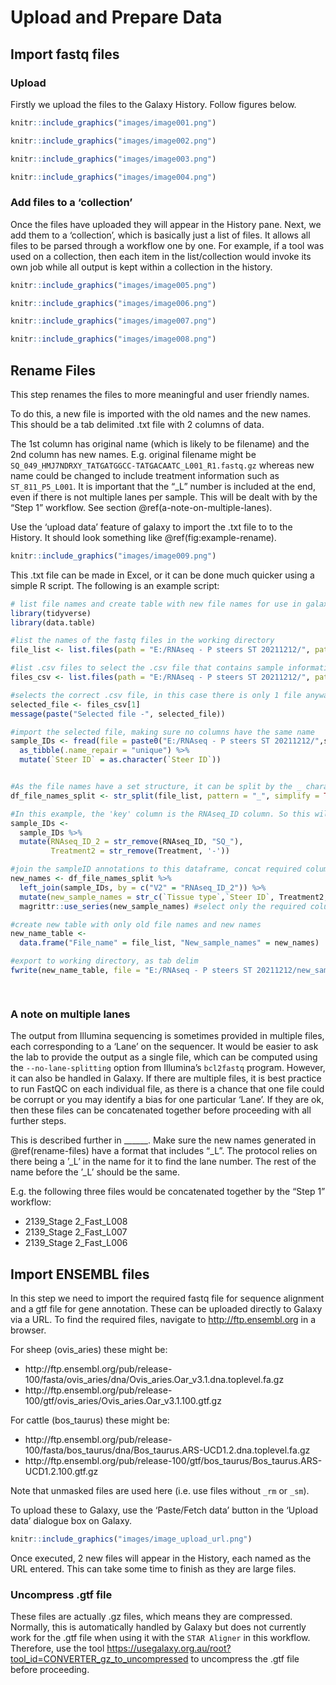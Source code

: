 # Upload and Prepare Data

## Import fastq files
### Upload
Firstly we upload the files to the Galaxy History. Follow figures below.

```r
knitr::include_graphics("images/image001.png")
```

```r
knitr::include_graphics("images/image002.png")
```


```r
knitr::include_graphics("images/image003.png")
```

```r
knitr::include_graphics("images/image004.png")
```

### Add files to a 'collection'
Once the files have uploaded they will appear in the History pane. Next, we add them to a ‘collection’, which is basically just a list of files. It allows all files to be parsed through a workflow one by one. For example, if a tool was used on a collection, then each item in the list/collection would invoke its own job while all output is kept within a collection in the history.

```r
knitr::include_graphics("images/image005.png")
```

```r
knitr::include_graphics("images/image006.png")
```

```r
knitr::include_graphics("images/image007.png")
```


```r
knitr::include_graphics("images/image008.png")
```


## Rename Files {#rename-files}
This step renames the files to more meaningful and user friendly names.

To do this, a new file is imported with the old names and the new names. This should be a tab delimited .txt file with 2 columns of data. 

The 1st column has original name (which is likely to be filename) and the 2nd column has new names. E.g. original filename might be `SQ_049_HMJ7NDRXY_TATGATGGCC-TATGACAATC_L001_R1.fastq.gz` whereas new name could be changed to include treatment information such as `ST_811_P5_L001`.
It is important that the "_L" number is included at the end, even if there is not multiple lanes per sample. This will be dealt with by the "Step 1" workflow. See section \@ref(a-note-on-multiple-lanes).

Use the 'upload data' feature of galaxy to import the .txt file to to the History. It should look something like \@ref(fig:example-rename).


```r
knitr::include_graphics("images/image009.png")
```


This .txt file can be made in Excel, or it can be done much quicker using a simple R script. The following is an example script:
```r
# list file names and create table with new file names for use in galaxy's "Relabel list identifiers" tool
library(tidyverse)
library(data.table)

#list the names of the fastq files in the working directory
file_list <- list.files(path = "E:/RNAseq - P steers ST 20211212/", pattern = ".fastq")

#list .csv files to select the .csv file that contains sample information
files_csv <- list.files(path = "E:/RNAseq - P steers ST 20211212/", pattern = ".csv")

#selects the correct .csv file, in this case there is only 1 file anyway, but the correct file can be selected by entering it's number in the list in the []
selected_file <- files_csv[1]
message(paste("Selected file -", selected_file))

#import the selected file, making sure no columns have the same name
sample_IDs <- fread(file = paste0("E:/RNAseq - P steers ST 20211212/",selected_file)) %>% 
  as_tibble(.name_repair = "unique") %>% 
  mutate(`Steer ID` = as.character(`Steer ID`)) 


#As the file names have a set structure, it can be split by the _ character
df_file_names_split <- str_split(file_list, pattern = "_", simplify = TRUE) %>% as.data.frame()

#In this example, the 'key' column is the RNAseq_ID column. So this will be modified to remove the 'SQ_' from the ID so that it can match.
sample_IDs <- 
  sample_IDs %>% 
  mutate(RNAseq_ID_2 = str_remove(RNAseq_ID, "SQ_"),
         Treatment2 = str_remove(Treatment, '-'))

#join the sampleID annotations to this dataframe, concat required columns for new name
new_names <- df_file_names_split %>% 
  left_join(sample_IDs, by = c("V2" = "RNAseq_ID_2")) %>% 
  mutate(new_sample_names = str_c(`Tissue type`,`Steer ID`, Treatment2, V5, sep = "_")) %>% #make new names with ID_Treatmentinfo_Lane
  magrittr::use_series(new_sample_names) #select only the required column as a list (not a table)

#create new table with only old file names and new names
new_name_table <-
  data.frame("File_name" = file_list, "New_sample_names" = new_names)

#export to working directory, as tab delim 
fwrite(new_name_table, file = "E:/RNAseq - P steers ST 20211212/new_sample_names_for_galaxy.txt", sep = "\t")

 

```

### A note on multiple lanes {-}
The output from Illumina sequencing is sometimes provided in multiple files, each corresponding to a ‘Lane’ on the sequencer. It would be easier to ask the lab to provide the output as a single file, which can be computed using the `--no-lane-splitting` option from Illumina's `bcl2fastq` program. However, it can also be handled in Galaxy. If there are multiple files, it is best practice to run FastQC on each individual file, as there is a chance that one file could be corrupt or you may identify a bias for one particular ‘Lane’. If they are ok, then these files can be concatenated together before proceeding with all further steps. 

This is described further in ______. Make sure the new names generated in \@ref(rename-files) have a format that includes "_L". The protocol relies on there being a ‘_L’ in the name for it to find the lane number. The rest of the name before the ‘_L’ should be the same.

E.g. the following three files would be concatenated together by the "Step 1" workflow: 

-	2139_Stage 2_Fast_L008
-	2139_Stage 2_Fast_L007
-	2139_Stage 2_Fast_L006


## Import ENSEMBL files
In this step we need to import the required fastq file for sequence alignment and a gtf file for gene annotation. 
These can be uploaded directly to Galaxy via a URL. To find the required files, navigate to [http://ftp.ensembl.org](http://ftp.ensembl.org) in a browser.

For sheep (ovis_aries) these might be:

- http://ftp.ensembl.org/pub/release-100/fasta/ovis_aries/dna/Ovis_aries.Oar_v3.1.dna.toplevel.fa.gz
- http://ftp.ensembl.org/pub/release-100/gtf/ovis_aries/Ovis_aries.Oar_v3.1.100.gtf.gz

For cattle (bos_taurus) these might be:

- http://ftp.ensembl.org/pub/release-100/fasta/bos_taurus/dna/Bos_taurus.ARS-UCD1.2.dna.toplevel.fa.gz
- http://ftp.ensembl.org/pub/release-100/gtf/bos_taurus/Bos_taurus.ARS-UCD1.2.100.gtf.gz

Note that unmasked files are used here (i.e. use files without `_rm` or `_sm`).

To upload these to Galaxy, use the 'Paste/Fetch data' button in the 'Upload data' dialogue box on Galaxy.
```r
knitr::include_graphics("images/image_upload_url.png")
```

Once executed, 2 new files will appear in the History, each named as the URL entered. This can take some time to finish as they are large files.

### Uncompress .gtf file
These files are actually .gz files, which means they are compressed. Normally, this is automatically handled by Galaxy but does not currently work for the .gtf file when using it with the `STAR Aligner` in this workflow. Therefore, use the tool [https://usegalaxy.org.au/root?tool_id=CONVERTER_gz_to_uncompressed](https://usegalaxy.org.au/root?tool_id=CONVERTER_gz_to_uncompressed) to uncompress the .gtf file before proceeding.

